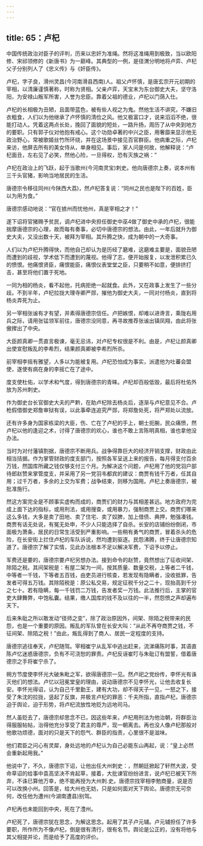 ```yaml
---
---
---
```

title: 65：卢杞
---



中国传统政治对臣子的评判，历来以忠奸为准绳。然将这准绳用到极致，当以欧阳修、宋祁领修的《新唐书》为一巅峰。其典型的一例，是径渭分明地将卢弈、卢杞父子分别列人了《忠义传》与《奸臣传》。

卢杞，字子良，滑州灵昌(今河南滑县西南)人。祖父卢怀慎，是唐玄宗开元初期的宰相，以清廉谨慎著称，时称为贤相。父亲卢弈，天宝末为东台御史大夫，坚守洛阳，为安禄山叛军所害，人誉为忠臣。靠着父祖的德业，卢杞以门荫入仕。

卢杞的长相极为丑陋，且面带蓝色，被有些人视之为鬼。然他生活不讲究，不嫌旧衣粗食，人们以为他继承了卢怀慎的清俭之风。他又极富口才，说来滔滔不绝，很能打动人。凭着这两点长处，挽回了面貌的短处，一路升扬，周历了从中央到地方的要职。只有郭子仪对他抱有戒心。这个功勋卓著的中兴之臣，用奢靡来显示他无政治野心，常被歌姬丝竹所环绕，并在这场景中接见百官群臣。他病重之际，卢杞来访，他屏去所有的美女侍从，单身相见。事后，家人问是何故，他解释说：“卢杞面丑，左右见了必笑，然他心险，一旦得权，恐有灭族之祸：”

卢杞在政治上的飞跃，起于当歌州(今河南灵宝)刺史。他向唐德宗上奏，说本州有三千头官猪，影响当地居民的生活。

唐德宗令移往同州(今陕西大荔)，然卢杞答复说：“同州之民也是陛下的百姓，臣以为用为食。”

唐德宗感动地说：“官在掳州而忧他州，真是宰相之才！”

遂下诏将官猪赐予贫民，调卢杞进中央担任御史中巫4做了御史中承的卢杞，很能揣摩唐德宗的心理，故而每有奏事，必切中唐德宗的想法。由此，一年后就升为御史大夫，又没出数十天，被拜为宰相。其升腾之快，成为朝中的一大奇事。

人们以为卢杞升腾得快，而他自己却认为是历经了磨难，这磨难主要是，面貌丑陋而遭到的歧视，学术低下而遭到的蔑视。他得了志，便开始报复，以发泄积累已久的愤恨。他痛恨贤臣，痛恨能臣，痛恨仪表堂堂之臣，只要稍不如意，便排挤打击，甚至将他们置于死地。

一同为相的杨炎，看不起他，托病拒绝一起就食。此外，又在政事上发生了一些分歧。不到半年，卢杞拉拢大理寺卿严郧，摧他为御史大夫，一同对付杨炎，直到将杨炎弄死为止。

另一宰相张谧有才有望，并素得唐德宗信任。卢把嫉恨，却难以进谗言，乘陇右用兵之际，请用张锰领军前往，唐德宗没同意，再寻故推荐张谧出镇凤翔，由此将张傲撵出了中央。

大臣颜真卿一贯直言极谏，毫无忌讳，对卢杞专权很是不利。由是，卢杞让颜真卿出使宣慰叛乱的李希烈，结果颜真卿被李希烈所杀。

前宰相李摇有雅望，人多以为能被复用。卢杞恐怕成为事实，派遣他为吐蕃会盟使，遂使有病在身的李摇亡在了途中。

度支使杜佑，以学术和气度，得到唐德宗的青睐。卢杞却百般低毁，最后将杜佑外放为苏州刺史。

作为御史台长官御史大夫的严黔，在助卢杞除去杨炎后，逐渐与卢杞意见不合。卢枪假借御史郑詹审狱有误，以此事牵连追究严郧，将郑詹处死，将严郑处以流放。

还有许多身为国家栋梁的大臣，伤、亡在了卢杞的手上，朝士扼腕，民众痛愤，然卢杞以他的逢迎之术，讨得了唐德宗的欢心，谁也不敢上言陈明真相，谁也拿他没办法。

当时为对付藩镇割据，唐德宗不断用兵。战争得靠巨大的经济开销支撑，财政由此相当拮据。作为掌管财政的度支部门，按照各军呈送上来的报告，每月得支付百余万钱，然国库所藏之钱仅够支付三个月。为解决这个问题，卢杞用了他的党羽户部待郎赵赞来掌管度支，并采用了另一党羽韦都宾的建议：商贾有钱千万者，任其自用；过千万者，多余的上交为军费；战争结束，则移为国用。卢杞上奏唐德宗，被批准施行。

然这方案完全是不顾事实虚构而成的，商贾们的财力与其相差甚远。地方政府为完成上面下达的指标，或用刑法，或用搜查，或用暴力，强制商贾上交。商贾们哪来这么多钱，大多是卖了田地、卖了住宅、卖了奴脾，加上借债、典押，勉强凑钱。商贾有话无处说，有冤无处申，不少人只能选择了自杀。长安的店铺纷纷倒闭，市面极为萧条，居民的日常生活受到严重影响。一些稍有勇气的商贾，冒着杀头的危险，在长安街上拦住卢杞的车队诉说，然均遭到驱逐。民怨沸腾，终于让唐德宗知道了。唐德宗了解了实情，见此办法根本不足以解决军费，下诏予以停止。

军费还是要的，唐德宗要卢杞另想办法。接到命令的赵赞，竟然想出了征收间架、除陌之税。其间架税是：有屋二架为一间，按其质量、数量交税，上等者二千钱，中等者一千钱，下等者五百钱，由吏员进行核查，若发现有隐瞒者，没收抵罪，告发者可得五万钱。其除陌税是：原公私交易，规定征税千分之二十，现抬高到千分之七十。若有隐瞒，每一千钱罚二万钱，告发者奖一万钱。此法推行后，主掌的官吏大肆舞弊，中饱私囊。结果，缴人国库的钱不及以往的一半，然怨愤之声却遍布天下。

后来朱砒之所以敢发动“径师之变”，除了政治原因外，间架、除陌之税带来的民怨，也是一个重要的原因。叛乱的军队曾在长安大叫：“从此不再夺商贾之钱，不征间架、除陌之税！”由此，叛乱得到了商人、居民一定程度的支持。

唐德宗逃往奉天，卢杞随驾。宰相崔宁从乱军中逃出赶来，流涕痛陈时事，其语直陈卢忆迷惑唐德宗，负有不可浇恕的罪责。卢杞反诬崔叮与朱砒订有盟誓，借着唐德宗之手将崔宁杀了。

朔方节度使李怀光大破朱毗之军，欲得唐德宗一见。然卢祀之党纷传，李怀光有诛灭他们的想法。卢忆以冠冕堂皇的理由，说动唐德宗不见李怀光，让他去收复长安。李怀光得诏，认为自己千里勤王，建有大功，却不得天子一见，一怒之下，接受了朱沈的拉拢，竖起了反旗，并极言卢杞的罪恶：千夫所指，直指卢杞，唐德宗迫于舆论，迫于形势，将卢杞流放性地贬为远地司马。

然人虽贬去了，唐德宗却思念不已，因这些年来，卢杞用刑法为他治朝，将群臣治得服服帖帖，治得他充分享受了君主的尊严，现一朝离去。再也没人像卢杞那般对他歌功烦德，面对的只是天下的怨气、群臣的指责，心里很不是滋味。

他们君臣之问心有灵犀，身处远地的卢杞认为自己必能东山再起，说：“皇上必然会重新起用我。”

他说中了，不久，唐德宗下诏，让他出任大州刺史：，然朝廷掀起了轩然大波，受命草诏的给事中袁高坚决不肯起草，接着，大批谏官纷纷进言，说卢杞已被天下所弃，不诛已算他万幸，绝不能再授为大州刺.史。唐德宗找宰相李勉商量，说是否可以改换小州。回答是，给大州也无妨，只是如何面对天下舆论。唐德宗无可奈何，改任他为遭州(今湖南遭县)别驾。

卢杞再也未能回到中央，死在了澧州。

卢杞死了，唐德宗犹在思念，为解这思念。起用了其子卢元辅。卢元辅担任了许多要职，所作所为不像卢杞，倒是很有清行，很有名节。舆论是公正的，没有将他与其父相提并论，而是给予了高度的评价。